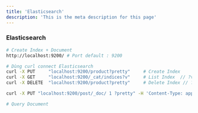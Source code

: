 ```yaml
---
title: 'Elasticsearch'
description: 'This is the meta description for this page'
---
```


### Elasticsearch

```bash
# Create Index + Document
http://localhost:9200/ # Port default : 9200

# Dùng curl connect Elasticsearch
curl -X PUT     "localhost:9200/product?pretty"     # Create Index 
curl -X GET     "localhost:9200/_cat/indices?v"     # List Index  // ?v show title col
curl -X DELETE  "localhost:9200/product?pretty"     # Delete Index // ?pretty show dạng json

curl -X PUT "localhost:9200/post/_doc/ 1 ?pretty" -H 'Content-Type: application/json' -d '{"name":"demo","age":33,"job":"pro"}' # Create Document  // 1 là id của Doc

```


```bash
# Query Document

```


  